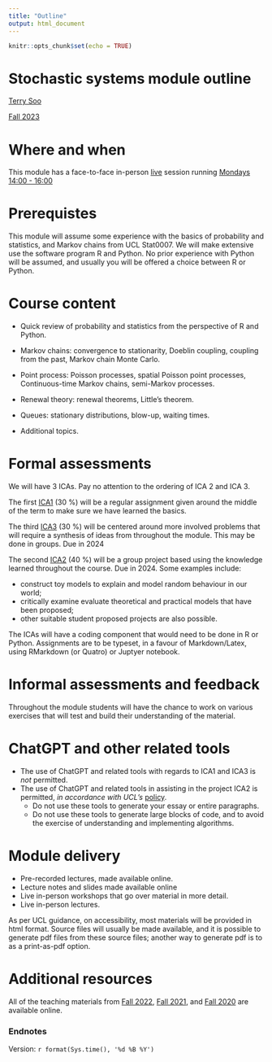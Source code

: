 ```yaml
---
title: "Outline"
output: html_document
---
```


```r
knitr::opts_chunk$set(echo = TRUE)
```


# Stochastic systems module outline 
 [Terry Soo](https://terrysoo.com) 

 [Fall 2023](https://tsoo-math.github.io/ucl4/skeleton-stat9-2023.html) 
 


# Where and when

This module has a face-to-face in-person [live](https://tsoo-math.github.io/ucl4/live-stat9-2023.html) session running [Mondays 14:00 - 16:00](https://timetable.ucl.ac.uk/tt/moduleTimet.do?firstReq=Y&moduleId=STAT0009&acadYearFl=N)



# Prerequistes

This module will assume some experience with the basics of probability and statistics, and Markov chains from UCL Stat0007.  We will make extensive use the software program R  and Python.  No prior experience with Python will be assumed, and usually you will be offered a choice between R or Python.

# Course content

- Quick review of probability and statistics from the perspective of R and Python.

- Markov chains: convergence to stationarity, Doeblin coupling, coupling from the past, Markov chain Monte Carlo.

- Point process: Poisson processes, spatial Poisson point processes, Continuous-time Markov chains, semi-Markov processes.

- Renewal theory: renewal theorems, Little’s theorem.

- Queues: stationary distributions, blow-up, waiting times.

- Additional topics.

# Formal assessments 

We will have 3 ICAs. Pay no attention to the ordering of ICA 2 and ICA 3.

The first [ICA1](https://tsoo-math.github.io/ucl4/2023-ica1-stat9-release.html) (30 %) will be a regular assignment given around the middle of the term to make sure we have learned the basics.

The third [ICA3](https://tsoo-math.github.io/ucl4/2023-ica3-stat9-release.html) (30 %) will be centered around more involved problems that will require a synthesis of ideas from throughout the module. This may be done in groups. Due in 2024

The second [ICA2](https://tsoo-math.github.io/ucl4/2023-ica2-project.html) (40 %) will be a group project based using the knowledge learned throughout the course. Due in 2024. Some examples include:

- construct toy models to explain and model random behaviour in our world;
- critically examine evaluate theoretical and practical models that have been proposed;
- other suitable student proposed projects are also possible.

The ICAs will have a coding component that would need to be done in R or Python.   Assignments are to be typeset, in a favour of Markdown/Latex, using RMarkdown (or Quatro) or Juptyer notebook. 


# Informal assessments and feedback

Throughout the module students will have the chance to work on various exercises that will test and build their understanding of the material.

# ChatGPT and other related tools

* The use of ChatGPT and related tools with regards to ICA1 and ICA3 is *not* permitted.  
* The use of ChatGPT and related tools in assisting in the project ICA2 is permitted, *in accordance with UCL's* [policy](https://www.ucl.ac.uk/students/exams-and-assessments/assessment-success-guide/engaging-ai-your-education-and-assessment).   
  * Do not use these tools to generate your essay or entire paragraphs.
  * Do not use these tools to generate large blocks of code, and to avoid the exercise of understanding and implementing algorithms.  

# Module delivery

- Pre-recorded lectures, made available online.
- Lecture notes and slides made available online
- Live in-person workshops that go over material in more detail.
- Live in-person lectures.

As per UCL guidance, on accessibility, most materials will be provided in html format.  Source files will usually be made available, and it is possible to generate pdf files from these source files; another way to generate pdf is to as a print-as-pdf option.


#  Additional resources

All of the teaching materials from [Fall 2022](https://tsoo-math.github.io/ucl3/skeleton-stat9-2022.html), [Fall 2021](https://nbviewer.org/url/tsoo-math.github.io/ucl2/skeleton2021.ipynb), and [Fall 2020](https://tsoo-math.github.io/ucl/skeleton.html) are available online.


### Endnotes

Version: `r format(Sys.time(), '%d %B %Y')`


<br>
<br>
<br>

